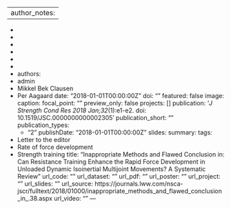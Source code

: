 ---
author_notes:
-
-
-
-
-
-
-
-
authors:
- admin
- Mikkel Bek Clausen
- Per Aagaard
date: "2018-01-01T00:00:00Z"
doi: ""
featured: false
image:
caption:
focal_point: ""
preview_only: false
projects: []
publication: '*J Strength Cond Res 2018 Jan;32*(1):e1-e2. doi: 10.1519/JSC.0000000000002305'
publication_short: ""
publication_types:
  - "2"
publishDate: "2018-01-01T00:00:00Z"
slides:
summary:
tags:
- Letter to the editor
- Rate of force development
- Strength training
title: "Inappropriate Methods and Flawed Conclusion in: Can Resistance Training Enhance the Rapid Force Development in Unloaded Dynamic Isoinertial Multijoint Movements? A Systematic Review"
url_code: ""
url_dataset: ""
url_pdf: ""
url_poster: ""
url_project: ""
url_slides: ""
url_source: https://journals.lww.com/nsca-jscr/fulltext/2018/01000/inappropriate_methods_and_flawed_conclusion_in_.38.aspx
url_video: ""
---